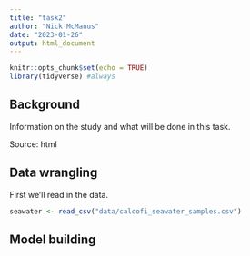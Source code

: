 ```yaml
---
title: "task2"
author: "Nick McManus"
date: "2023-01-26"
output: html_document
---
```


```r
knitr::opts_chunk$set(echo = TRUE)
library(tidyverse) #always
```

## Background

Information on the study and what will be done in this task.

Source: html


## Data wrangling

First we'll read in the data.

```r
seawater <- read_csv("data/calcofi_seawater_samples.csv")
```




## Model building

